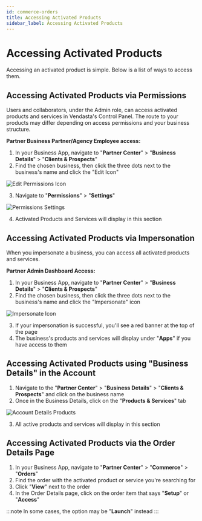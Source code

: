 ```yaml
---
id: commerce-orders
title: Accessing Activated Products
sidebar_label: Accessing Activated Products
---
```


# Accessing Activated Products

Accessing an activated product is simple. Below is a list of ways to access them.

## Accessing Activated Products via Permissions

Users and collaborators, under the Admin role, can access activated products and services in Vendasta's Control Panel. The route to your products may differ depending on access permissions and your business structure.

**Partner Business Partner/Agency Employee access:**

1. In your Business App, navigate to "**Partner Center**" > "**Business Details**" > "**Clients & Prospects**"
2. Find the chosen business, then click the three dots next to the business's name and click the "Edit Icon"

![Edit Permissions Icon](./img/commerce/orders/edit-permissions-icon.jpg)

3. Navigate to "**Permissions**" > "**Settings**"

![Permissions Settings](./img/commerce/orders/permissions-settings.jpg)

4. Activated Products and Services will display in this section

## Accessing Activated Products via Impersonation

When you impersonate a business, you can access all activated products and services.

**Partner Admin Dashboard Access:**

1. In your Business App, navigate to "**Partner Center**" > "**Business Details**" > "**Clients & Prospects**"
2. Find the chosen business, then click the three dots next to the business's name and click the "Impersonate" icon

![Impersonate Icon](./img/commerce/orders/impersonate-icon.jpg)

3. If your impersonation is successful, you'll see a red banner at the top of the page
4. The business's products and services will display under "**Apps**" if you have access to them

## Accessing Activated Products using "Business Details" in the Account

1. Navigate to the "**Partner Center**" > "**Business Details**" > "**Clients & Prospects**" and click on the business name
2. Once in the Business Details, click on the "**Products & Services**" tab

![Account Details Products](./img/commerce/orders/account-details-products.jpg)

3. All active products and services will display in this section

## Accessing Activated Products via the Order Details Page

1. In your Business App, navigate to "**Partner Center**" > "**Commerce**" > "**Orders**"
2. Find the order with the activated product or service you're searching for
3. Click "**View**" next to the order
4. In the Order Details page, click on the order item that says "**Setup**" or "**Access**"

:::note
In some cases, the option may be "**Launch**" instead
:::